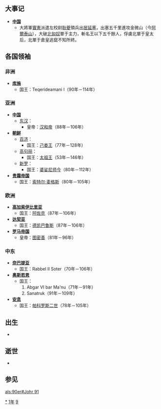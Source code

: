 {{yearTOC|91|东汉'''[[永元_(汉和帝)|永元]]三年'''}}

== 大事记 ==
* '''[[中国|中国]]'''
**大將軍[[竇憲|竇憲]]派遣左校尉[[耿夔|耿夔]]領兵出[[居延塞|居延塞]]，出塞五千里進攻金微山（今[[阿爾泰山|阿爾泰山]]），大破[[北匈奴|北匈奴]]單于主力，斬名王以下五千餘人，俘虜北單于皇太后，北單于倉皇逃竄不知所終。

== 各国领袖 ==
=== 非洲 ===
*'''[[库施|库施]]'''
**国王：Teqerideamani I（90年－114年）

=== 亚洲 ===
*'''[[中国|中国]]'''
**[[东汉|东汉]]：
***皇帝：[[汉和帝|汉和帝]]（88年－106年）
*'''[[古朝鮮|朝鲜]]'''
**[[百济|百济]]：
***国王：[[己娄王|己娄王]]（77年－128年）
**[[高句丽|高句丽]]：
***国王：[[太祖王|太祖王]]（53年－146年）
**[[新罗|新罗]]：
***国王：[[婆娑尼师今|婆娑尼师今]]（80年－112年）
*'''[[贵霜帝国|贵霜帝国]]'''
**国王：[[索特尔·麦格斯|索特尔·麦格斯]]（80年－105年）

=== 欧洲 ===
*'''[[高加索伊比里亚|高加索伊比里亚]]'''
**国王：[[阿佐克|阿佐克]]（87年－106年）
*'''[[达契亚|达契亚]]'''
**国王：[[德凯巴鲁斯|德凯巴鲁斯]]（87年－106年）
*'''[[罗马帝国|罗马帝国]]'''
**皇帝：[[图密善|图密善]]（81年－96年）

=== 中东 ===
*'''[[奈巴提亚|奈巴提亚]]'''
**国王：Rabbel II Soter（70年－106年）
*'''[[奥斯若恩|奥斯若恩]]'''
**国王：
**#Abgar VI bar Ma'nu（71年－91年）
**#Sanatruk（91年－109年）
*'''[[安息_(国家)|安息]]''' 
**国王：[[帕科罗斯二世|帕科罗斯二世]]（78年－105年）
== 出生 ==
*

== 逝世 ==
*

== 参见 ==
{{Wikisource year mention}}

[[Category:91年|*]]
[[Category:90年代|1年]]
[[Category:1世纪各年|9]]

[[als:90er#Johr_91|als:90er#Johr 91]]